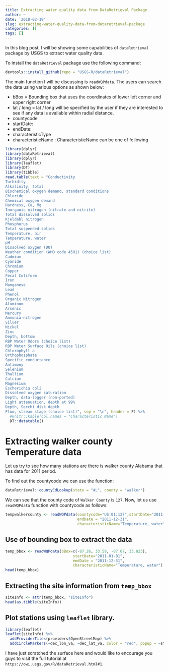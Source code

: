 ```yaml
---
title: Extracting water quality data from DataRetrieval Package
author: ~
date: '2018-02-19'
slug: extracting-water-quality-data-from-dataretrieval-package
categories: []
tags: []
---
```


In this blog post, I will be showing some capabilities of `dataRetrieval` package
by USGS to extract water quality data. 

To install the `dataRetrieval` package use the following command:

```r
devtools::install_github(repo = "USGS-R/dataRetrieval")
```

The main function I will be discussing is `readWQPdata`. The users can search the data 
using various options as shown below:

* bBox = Bounding box that uses the coordinates of lower left corner and upper right corner
* lat / long = lat / long will be specified by the user if they are interested to 
see if any data is available within radial distance. 
* countycode 
* startDate: 
* endDate: 
* characteristicType
* characteristicName : CharacteristicName can be one of following

```r
library(dplyr)
library(dataRetrieval)
library(dplyr)
library(leaflet)
library(DT)
library(tibble)
read.table(text = "Conductivity
Turbidity
Alkalinity, total
Biochemical oxygen demand, standard conditions
Chloride
Chemical oxygen demand
Hardness, Ca, Mg
Inorganic nitrogen (nitrate and nitrite)
Total dissolved solids
Kjeldahl nitrogen
Phosphorus
Total suspended solids
Temperature, air
Temperature, water
pH
Dissolved oxygen (DO)
Weather condition (WMO code 4501) (choice list)
Cadmium
Cyanide
Chromium
Copper
Fecal Coliform
Iron
Manganese
Lead
Phenol
Organic Nitrogen
Aluminum
Arsenic
Mercury
Ammonia-nitrogen
Silver
Nickel
Zinc
Depth, bottom
RBP Water Odors (choice list)
RBP Water Surface Oils (choice list)
Chlorophyll a
Orthophosphate
Specific conductance
Antimony
Selenium
Thallium
Calcium
Magnesium
Escherichia coli
Dissolved oxygen saturation
Depth, data-logger (non-ported)
Light attenuation, depth at 99%
Depth, Secchi disk depth
Flow, stream stage (choice list)", sep = "\n", header = F) %>% 
  #knitr::kable(col.names = "Characteristic Name")
  DT::datatable()
```


# Extracting walker county Temperature data

Let us try to see how many stations are there is walker county Alabama that has data for 2011 period. 

To find out the countycode we can use the function: 
```r
dataRetrieval::countyCdLookup(state = "AL", county = "walker")
```
We can see that the county code of `Walker County` is `127`. Now, let us use `readWQPdata` function with countycode as follows:

```r

tempwalkercounty <- readWQPdata(countycode="US:01:127",startDate="2011-01-01",
                                endDate = "2011-12-31",
                                characteristicName="Temperature, water")

```


## Use of bounding box to extract the data 

```r
temp_bbox <- readWQPdata(bBox=c(-87.26, 33.59, -87.07, 33.825),
                              startDate="2011-01-01",
                              endDate = "2011-12-31",
                              characteristicName="Temperature, water") 
head(temp_bbox)
```

## Extracting the site information from `temp_bbox`

```r
siteInfo <- attr(temp_bbox, "siteInfo")
head(as.tibble(siteInfo))
```

## Plot stations using `leaflet` library.
```r
library(leaflet)
leaflet(siteInfo) %>% 
  addProviderTiles(providers$OpenStreetMap) %>% 
  addCircleMarkers(~dec_lon_va, ~dec_lat_va, color = "red", popup = ~station_nm)
```

I have just scratched the surface here and would like to encourage you guys to 
visit the full tutorial at `https://owi.usgs.gov/R/dataRetrieval.html#1`.